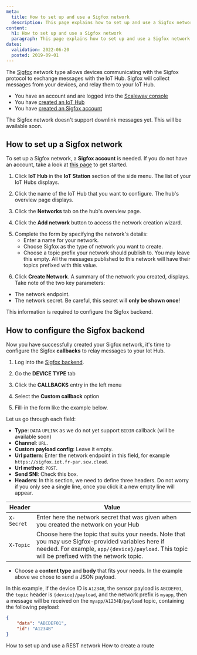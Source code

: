 ```yaml
---
meta:
  title: How to set up and use a Sigfox network
  description: This page explains how to set up and use a Sigfox network
content:
  h1: How to set up and use a Sigfox network
  paragraph: This page explains how to set up and use a Sigfox network
dates:
  validation: 2022-06-20
  posted: 2019-09-01
---
```


The [Sigfox](https://www.sigfox.com/en) network type allows devices communicating with the Sigfox protocol to exchange messages with the IoT Hub. Sigfox will collect messages from your devices, and relay them to your IoT Hub.

<Message type="requirement">

- You have an account and are logged into the [Scaleway console](https://console.scaleway.com)
- You have [created an IoT Hub](/iot/iot-hub/how-to/create-hub)
- You have [created an Sigfox account](https://build.sigfox.com/)

</Message>

<Message type="note">

The Sigfox network doesn't support downlink messages yet. This will be available soon.

</Message> 

## How to set up a Sigfox network 

<Message type="tip">

To set up a Sigfox network, a **Sigfox account** is needed. If you do not have an account, take a look at [this page](https://build.sigfox.com/) to get started.

</Message>

1. Click **IoT Hub** in the **IoT Station** section of the side menu. The list of your IoT Hubs displays.

2. Click the name of the IoT Hub that you want to configure. The hub's overview page displays. 

3. Click the **Networks** tab on the hub's overview page.

4. Click the **Add network** button to access the network creation wizard.
  <Lightbox src="scaleway-iothub_network_add.webp" alt="" />

5. Complete the form by specifying the network's details:
    * Enter a name for your network.
    * Choose Sigfox as the type of network you want to create.
    * Choose a topic prefix your network should publish to. You may leave this empty. All the messages published to this network will have their topics prefixed with this value.
  <Lightbox src="scaleway-iothub_network_modal_sigfox.webp" alt="" />

6. Click **Create Network**. A summary of the network you created, displays. Take note of the two key parameters:
  * The network endpoint.
  * The network secret. Be careful, this secret will **only be shown once**!

This information is required to configure the Sigfox backend.

## How to configure the Sigfox backend

Now you have successfully created your Sigfox network, it's time to configure the Sigfox **callbacks** to relay messages to your Iot Hub.

1. Log into the [Sigfox backend](https://backend.sigfox.com).

2. Go the **DEVICE TYPE** tab
  <Lightbox src="scaleway-iothub_network_sigfox_devicetype_tab.webp" alt="" />

3. Click the **CALLBACKS** entry in the left menu
  <Lightbox src="scaleway-iothub_network_sigfox_devicetype_callbacks.webp" alt="" />

4. Select the **Custom callback** option
  <Lightbox src="scaleway-iothub_network_sigfox_devicetype_new_custom_callback.webp" alt="" />

5. Fill-in the form like the example below.
  <Lightbox src="scaleway-iothub_network_sigfox_devicetype_callback_form.webp" alt="" />

Let us go through each field:

* **Type**: `DATA` `UPLINK` as we do not yet support `BIDIR` callback (will be available soon)
* **Channel**: `URL`.
* **Custom payload config**: Leave it empty.
* **Url pattern**: Enter the network endpoint in this field, for example `https://sigfox.iot.fr-par.scw.cloud`.
* **Url method**: `POST`.
* **Send SNI**: Check this box.
* **Headers**: In this section, we need to define three headers. Do not worry if you only see a single line, once you click it a new empty line will appear.

| Header | Value |
|-|-|
| `X-Secret` | Enter here the network secret that was given when you created the network on your Hub |
| `X-Topic` | Choose here the topic that suits your needs. Note that you may use Sigfox-provided variables here if needed. For example, `app/{device}/payload`. This topic will be prefixed with the network topic. |

- Choose a **content type** and **body** that fits your needs. In the example above we chose to send a JSON payload.

In this example, if the device ID is `A1234B`, the sensor payload is `ABCDEF01`, the `topic` header is `{device}/payload`, and the network prefix is `myapp`, then a message will be received on the `myapp/A1234B/payload` topic, containing the following payload: 
```json
{
	"data": "ABCDEF01",
	"id": "A1234B"
}
```

<Navigation title="See Also">
  <PreviousButton to="/iot/iot-hub/how-to/setup-use-rest-network/">How to set up and use a REST network</PreviousButton>
  <NextButton to="/iot/iot-hub/how-to/create-route/">How to create a route</NextButton>
</Navigation>
